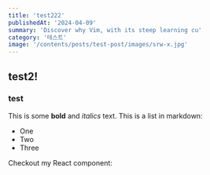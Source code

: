 ```yaml
---
title: 'test222'
publishedAt: '2024-04-09'
summary: 'Discover why Vim, with its steep learning cu'
category: '테스트'
image: '/contents/posts/test-post/images/srw-x.jpg'
---
```


## test2!

### test

This is some **bold** and _italics_ text.
This is a list in markdown:

- One
- Two
- Three

Checkout my React component:
